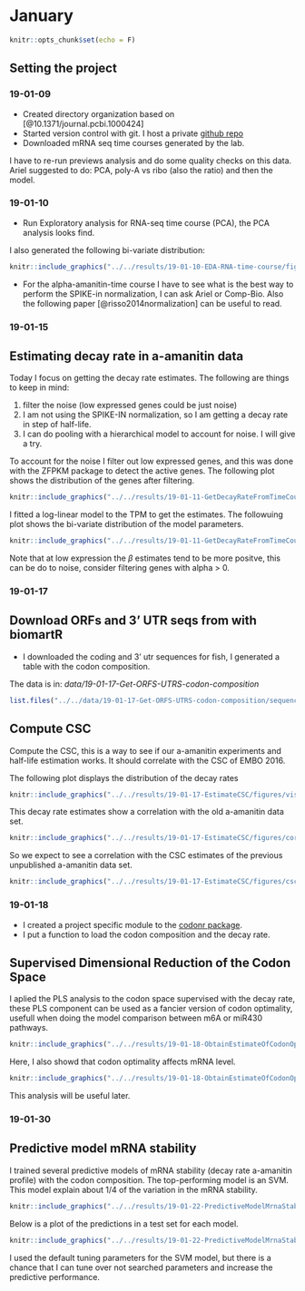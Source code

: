 # January

```r
knitr::opts_chunk$set(echo = F)
```

## Setting the project


### 19-01-09

+ Created directory organization based on [@10.1371/journal.pcbi.1000424]
+ Started version control with git. I host a private [github repo](https://github.com/santiago1234/MZT-rna-stability)
+ Downloaded mRNA seq time courses generated by the lab.

I have to re-run previews analysis and do some quality checks on this data. Ariel suggested to do: PCA, poly-A vs ribo (also the ratio) and then the model.


### 19-01-10

+ Run Exploratory analysis for RNA-seq time course (PCA), the PCA analysis looks find.

I also generated the following bi-variate distribution:

```r
knitr::include_graphics("../../results/19-01-10-EDA-RNA-time-course/figures/bivariate_polyA-1.png")
```


- For the alpha-amanitin-time course I have to see what is the best way to perform the SPIKE-in normalization, I can
  ask Ariel or Comp-Bio. Also the following paper [@risso2014normalization] can be useful to read.


### 19-01-15 

## Estimating decay rate in a-amanitin data

Today I focus on getting the decay rate estimates. The following are things to keep in mind:

1. filter the noise (low expressed genes could be just noise)
2. I am not using the SPIKE-IN normalization, so I am getting a decay rate in step of half-life.
3. I can do pooling with a hierarchical model to account for noise. I will give a try.

To account for the noise I filter out low expressed genes, and this was done with the ZFPKM package to detect the active genes. The following plot shows the distribution of the genes after filtering. 

```r
knitr::include_graphics("../../results/19-01-11-GetDecayRateFromTimeCourse/figures/active_genes-1.png")
```


I fitted a log-linear model to the TPM to get the estimates. The followuing plot shows the bi-variate distribution of the model parameters.

```r
knitr::include_graphics("../../results/19-01-11-GetDecayRateFromTimeCourse/figures/get_estimates-1.png")
```

Note that at low expression the $\beta$ estimates tend to be more positve, this can be do to noise, consider filtering genes with alpha > 0.


### 19-01-17

## Download ORFs and 3' UTR seqs from with biomartR

+ I downloaded the coding and 3' utr sequences for fish, I generated a table with the codon composition.

The data is in: *data/19-01-17-Get-ORFS-UTRS-codon-composition*

```r
list.files("../../data/19-01-17-Get-ORFS-UTRS-codon-composition/sequence-data/")
```



## Compute CSC

Compute the CSC, this is a way to see if our a-amanitin experiments and
half-life estimation works. It should correlate with the CSC of EMBO 2016.

The following plot displays the distribution of the decay rates

```r
knitr::include_graphics("../../results/19-01-17-EstimateCSC/figures/vis-1.png")
```

This decay rate estimates show a correlation with the old a-amanitin data set.

```r
knitr::include_graphics("../../results/19-01-17-EstimateCSC/figures/cor_with_old_data-1.png")
```


So we expect to see a correlation with the CSC estimates of the previous unpublished a-amanitin data set.

```r
knitr::include_graphics("../../results/19-01-17-EstimateCSC/figures/csc_cors-1.png")
```



### 19-01-18

+ I created a project specific module to the [codonr package](https://github.com/santiago1234/codonr/blob/master/R/project_mzt_utils.R).
+ I put a function to load the codon composition and the decay rate.

## Supervised Dimensional Reduction of the Codon Space

I aplied the PLS analysis to the codon space supervised with the decay rate, these PLS component can be used as a fancier version of codon optimality, usefull when doing the model comparison between m6A or miR430 pathways.

```r
knitr::include_graphics("../../results/19-01-18-ObtainEstimateOfCodonOptimalityPLS/figures/pls_cor_decay-1.png")
```

Here, I also showd that codon optimality affects mRNA level.

```r
knitr::include_graphics("../../results/19-01-18-ObtainEstimateOfCodonOptimalityPLS/figures/pls_expression-1.png")
```

This analysis will be useful later.

### 19-01-30

## Predictive model mRNA stability

I trained several predictive models of mRNA stability (decay rate a-amanitin profile) with the codon composition. The top-performing model is an SVM. This model explain about 1/4 of the variation in the mRNA stability.


```r
knitr::include_graphics("../../results/19-01-22-PredictiveModelMrnaStability/figures/results-1.png")
```

Below is a plot  of the predictions in a test set for each model.

```r
knitr::include_graphics("../../results/19-01-22-PredictiveModelMrnaStability/figures/test_preds-1.png")
```

I used the default tuning parameters for the SVM model, but there is a chance that I can tune over not searched parameters and increase the predictive performance.
